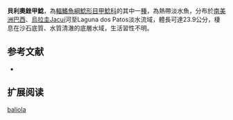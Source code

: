 {{Speciesbox
| name = 貝利奧銼甲鯰
| image =  
| image_width = 250px
| image_caption = 
| status = NE
| status_system = IUCN3.1
| genus = Rineloricaria
| species = baliola
| authority = Rodriguez & Reis, 2008
| synonyms = 
}}

'''貝利奧銼甲鯰'''，為[[輻鰭魚綱|輻鰭魚綱]][[鯰形目|鯰形目]][[甲鯰科|甲鯰科]]的其中一[[種|種]]，為熱帶淡水魚，分布於[[南美洲|南美洲]][[巴西|巴西]]、[[烏拉圭|烏拉圭]]Jacuí河至Laguna dos Patos淡水流域，體長可達23.9公分，棲息在沙石底質、水質清澈的底層水域，生活習性不明。
==参考文献==
*{{FishBase_species|genus=Rineloricaria|species=baliola|year=2014|month=11}}

== 扩展阅读 ==
{{refbegin}}
{{wikispecies-inline|Rineloricaria baliola|貝利奧銼甲鯰}}
{{refend}}
{{Taxonbar|from=Q5617325}}

[[Category:銼甲鯰屬|baliola]]